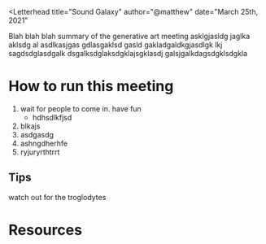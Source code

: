 
<Letterhead
title="Sound Galaxy"
author="@matthew"
date="March 25th, 2021"
>

<YouTubeEmbed embedId="FjSgCjdXPwo" />

Blah blah blah summary of the generative art meeting asklgjasldg jaglka aklsdg al asdlkasjgas gdlasgaklsd gasld gakladgaldkgjasdlgk lkj
sagdsdglasdgalk dsgalksdglaksdgklajsgklasdj galsjgalkdagsdgklsdgkla

# How to run this meeting

1. wait for people to come in. have fun
    - hdhsdlkfjsd
2. blkajs 
3. asdgasdg
4. ashngdherhfe
5. ryjuryrthtrrt

## Tips

watch out for the troglodytes

# Resources

</Letterhead>
<Footer />